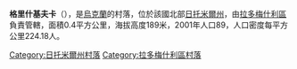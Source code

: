 {{coord|50|33|50|N|29|3|47|E|scale:30000|display=title}}

'''格里什基夫卡'''（{{lang-uk|Гришківка}}），是[[烏克蘭|烏克蘭]]的村落，位於該國北部[[日托米爾州|日托米爾州]]，由[[拉多梅什利區|拉多梅什利區]]負責管轄，面積0.4平方公里，海拔高度189米，2001年人口89，人口密度每平方公里224.18人。

{{DEFAULTSORT:Гришківка}}
[[Category:日托米爾州村落|Category:日托米爾州村落]]
[[Category:拉多梅什利區村落|Category:拉多梅什利區村落]]


{{Zhytomyr-geo-stub}}